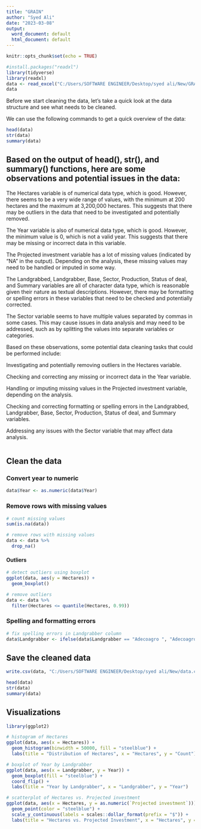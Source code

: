 ---
title: "GRAIN"
author: "Syed Ali"
date: "2023-03-08"
output:
  word_document: default
  html_document: default
---

```{r setup, include=FALSE}
knitr::opts_chunk$set(echo = TRUE)
```

```{r}
#install.packages("readxl")
library(tidyverse)
library(readxl)
data <- read_excel("C:/Users/SOFTWARE ENGINEER/Desktop/syed ali/New/GRAIN---Land-grab-deals---Jan-2012-2.xlsx")
data

```
Before we start cleaning the data, let's take a quick look at the data structure and see what needs to be cleaned.

We can use the following commands to get a quick overview of the data:
```{r}
head(data)
str(data)
summary(data)

```
## Based on the output of head(), str(), and summary() functions, here are some observations and potential issues in the data:

The Hectares variable is of numerical data type, which is good. However, there seems to be a very wide range of values, with the minimum at 200 hectares and the maximum at 3,200,000 hectares. This suggests that there may be outliers in the data that need to be investigated and potentially removed.

The Year variable is also of numerical data type, which is good. However, the minimum value is 0, which is not a valid year. This suggests that there may be missing or incorrect data in this variable.

The Projected investment variable has a lot of missing values (indicated by "NA" in the output). Depending on the analysis, these missing values may need to be handled or imputed in some way.

The Landgrabbed, Landgrabber, Base, Sector, Production, Status of deal, and Summary variables are all of character data type, which is reasonable given their nature as textual descriptions. However, there may be formatting or spelling errors in these variables that need to be checked and potentially corrected.

The Sector variable seems to have multiple values separated by commas in some cases. This may cause issues in data analysis and may need to be addressed, such as by splitting the values into separate variables or categories.

Based on these observations, some potential data cleaning tasks that could be performed include:

Investigating and potentially removing outliers in the Hectares variable.

Checking and correcting any missing or incorrect data in the Year variable.

Handling or imputing missing values in the Projected investment variable, depending on the analysis.

Checking and correcting formatting or spelling errors in the Landgrabbed, Landgrabber, Base, Sector, Production, Status of deal, and Summary variables.

Addressing any issues with the Sector variable that may affect data analysis.
```{r}

```

## Clean the data

### Convert year to numeric
```{r}
data$Year <- as.numeric(data$Year)
```
### Remove rows with missing values
```{r}
# count missing values
sum(is.na(data))

# remove rows with missing values
data <- data %>% 
  drop_na()
```
#### Outliers
```{r}
# detect outliers using boxplot
ggplot(data, aes(y = Hectares)) + 
  geom_boxplot()

# remove outliers
data <- data %>% 
  filter(Hectares <= quantile(Hectares, 0.99))
```
### Spelling and formatting errors
```{r}
# fix spelling errors in Landgrabber column
data$Landgrabber <- ifelse(data$Landgrabber == "Adecoagro ", "Adecoagro", data$Landgrabber)
```

## Save the cleaned data
```{r}
write.csv(data, "C:/Users/SOFTWARE ENGINEER/Desktop/syed ali/New/data.csv", row.names = FALSE)

```

```{r}
head(data)
str(data)
summary(data)
```
## Visualizations
```{r}
library(ggplot2)

# histogram of Hectares
ggplot(data, aes(x = Hectares)) + 
  geom_histogram(binwidth = 50000, fill = "steelblue") + 
  labs(title = "Distribution of Hectares", x = "Hectares", y = "Count")
```
```{r}
# boxplot of Year by Landgrabber
ggplot(data, aes(x = Landgrabber, y = Year)) + 
  geom_boxplot(fill = "steelblue") + 
  coord_flip() + 
  labs(title = "Year by Landgrabber", x = "Landgrabber", y = "Year")
```


```{r}
# scatterplot of Hectares vs. Projected investment
ggplot(data, aes(x = Hectares, y = as.numeric(`Projected investment`))) + 
  geom_point(color = "steelblue") + 
  scale_y_continuous(labels = scales::dollar_format(prefix = "$")) + 
  labs(title = "Hectares vs. Projected Investment", x = "Hectares", y = "Projected Investment")

```

